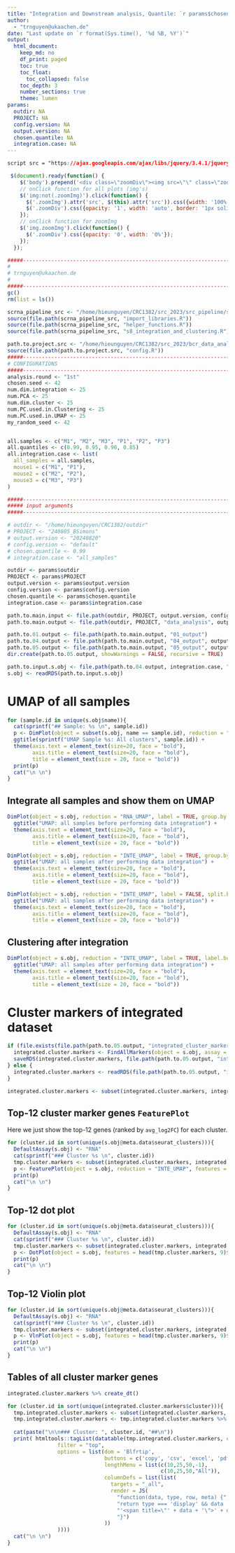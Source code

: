 ```yaml
---
title: "Integration and Downstream analysis, Quantile: `r params$chosen.quantile`, Integration: `r params$integration.case`"
author:
  - "trnguyen@ukaachen.de"
date: "Last update on `r format(Sys.time(), '%d %B, %Y')`"
output:
  html_document:
    keep_md: no
    df_print: paged
    toc: true
    toc_float:
      toc_collapsed: false
    toc_depth: 3
    number_sections: true
    theme: lumen
params:
  outdir: NA
  PROJECT: NA
  config.version: NA
  output.version: NA
  chosen.quantile: NA
  integration.case: NA
---
```



```css
script src = "https://ajax.googleapis.com/ajax/libs/jquery/3.4.1/jquery.min.js"
```

```js
 $(document).ready(function() {
    $('body').prepend('<div class=\"zoomDiv\"><img src=\"\" class=\"zoomImg\"></div>');
    // onClick function for all plots (img's)
    $('img:not(.zoomImg)').click(function() {
      $('.zoomImg').attr('src', $(this).attr('src')).css({width: '100%'});
      $('.zoomDiv').css({opacity: '1', width: 'auto', border: '1px solid white', borderRadius: '5px', position: 'fixed', top: '50%', left: '50%', marginRight: '-50%', transform: 'translate(-50%, -50%)', boxShadow: '0px 0px 50px #888888', zIndex: '50', overflow: 'auto', maxHeight: '100%'});
    });
    // onClick function for zoomImg
    $('img.zoomImg').click(function() {
      $('.zoomDiv').css({opacity: '0', width: '0%'}); 
    });
  });
```

<style type="text/css">
    div.datatables { height: auto !important;}
</style>


```r
#####----------------------------------------------------------------------#####
#
# trnguyen@ukaachen.de
#
#####----------------------------------------------------------------------#####
gc()
rm(list = ls())

scrna_pipeline_src <- "/home/hieunguyen/CRC1382/src_2023/src_pipeline/scRNA_GEX_pipeline/processes_src"
source(file.path(scrna_pipeline_src, "import_libraries.R"))
source(file.path(scrna_pipeline_src, "helper_functions.R"))
source(file.path(scrna_pipeline_src, "s8_integration_and_clustering.R"))

path.to.project.src <- "/home/hieunguyen/CRC1382/src_2023/bcr_data_analysis/240805_data_analysis"
source(file.path(path.to.project.src, "config.R"))
#####----------------------------------------------------------------------#####
# CONFIGURATIONS 
#####----------------------------------------------------------------------#####
analysis.round <- "1st"
chosen.seed <- 42
num.dim.integration <- 25 
num.PCA <- 25
num.dim.cluster <- 25
num.PC.used.in.Clustering <- 25
num.PC.used.in.UMAP <- 25
my_random_seed <- 42


all.samples <- c("M1", "M2", "M3", "P1", "P2", "P3")
all.quantiles <- c(0.99, 0.95, 0.90, 0.85)
all.integration.case <- list(
  all_samples = all.samples,
  mouse1 = c("M1", "P1"),
  mouse2 = c("M2", "P2"),
  mouse3 = c("M3", "P3")
)

#####----------------------------------------------------------------------#####
##### input arguments
#####----------------------------------------------------------------------#####

# outdir <- "/home/hieunguyen/CRC1382/outdir"
# PROJECT <- "240805_BSimons"
# output.version <- "20240820"
# config.version <- "default"
# chosen.quantile <- 0.99
# integration.case <- "all_samples"

outdir <- params$outdir
PROJECT <- params$PROJECT
output.version <- params$output.version
config.version <- params$config.version
chosen.quantile <- params$chosen.quantile
integration.case <- params$integration.case

path.to.main.input <- file.path(outdir, PROJECT, output.version, config.version)
path.to.main.output <- file.path(outdir, PROJECT, "data_analysis", output.version, config.version)

path.to.01.output <- file.path(path.to.main.output, "01_output")
path.to.04.output <- file.path(path.to.main.output, "04_output", output.version, config.version, sprintf("quantile_%s", chosen.quantile))
path.to.05.output <- file.path(path.to.main.output, "05_output", output.version, config.version, sprintf("quantile_%s", chosen.quantile), integration.case)
dir.create(path.to.05.output, showWarnings = FALSE, recursive = TRUE)

path.to.input.s.obj <- file.path(path.to.04.output, integration.case, "s8_output", sprintf("%s.output.s8.rds", PROJECT))
s.obj <- readRDS(path.to.input.s.obj)
```

# UMAP of all samples {.tabset}

```r
for (sample.id in unique(s.obj$name)){
  cat(sprintf("## Sample: %s \n", sample.id))
  p <- DimPlot(object = subset(s.obj, name == sample.id), reduction = "RNA_UMAP", label = TRUE, label.box = TRUE, label.size = 10, repel = TRUE) + 
  ggtitle(sprintf("UMAP Sample %s: All clusters", sample.id)) +
  theme(axis.text = element_text(size=20, face = "bold"),
        axis.title = element_text(size=20, face = "bold"), 
        title = element_text(size = 20, face = "bold"))
  print(p)
  cat("\n \n")
}

```

## Integrate all samples and show them on UMAP

```r
DimPlot(object = s.obj, reduction = "RNA_UMAP", label = TRUE, group.by = "name", label.box = TRUE, label.size = 10, repel = TRUE) +
  ggtitle("UMAP: all samples before performing data integration") + 
  theme(axis.text = element_text(size=20, face = "bold"),
        axis.title = element_text(size=20, face = "bold"), 
        title = element_text(size = 20, face = "bold"))
```


```r
DimPlot(object = s.obj, reduction = "INTE_UMAP", label = TRUE, group.by = "name", label.box = TRUE, label.size = 10, repel = TRUE) +
  ggtitle("UMAP: all samples after performing data integration") + 
  theme(axis.text = element_text(size=20, face = "bold"),
        axis.title = element_text(size=20, face = "bold"), 
        title = element_text(size = 20, face = "bold"))
```


```r
DimPlot(object = s.obj, reduction = "INTE_UMAP", label = FALSE, split.by = "name", ncol = 3, label.box = TRUE, label.size = 10, repel = TRUE) +
  ggtitle("UMAP: all samples after performing data integration") + 
  theme(axis.text = element_text(size=20, face = "bold"),
        axis.title = element_text(size=20, face = "bold"), 
        title = element_text(size = 20, face = "bold"))
```

## Clustering after integration
```r
DimPlot(object = s.obj, reduction = "INTE_UMAP", label = TRUE, label.box = TRUE, label.size = 10, repel = TRUE) +
  ggtitle("UMAP: all samples after performing data integration") + 
  theme(axis.text = element_text(size=20, face = "bold"),
        axis.title = element_text(size=20, face = "bold"), 
        title = element_text(size = 20, face = "bold"))
```


# Cluster markers of integrated dataset
```r

if (file.exists(file.path(path.to.05.output, "integrated_cluster_markers.rds")) == FALSE){
  integrated.cluster.markers <- FindAllMarkers(object = s.obj, assay = "RNA", test.use = "wilcox")
  saveRDS(integrated.cluster.markers, file.path(path.to.05.output, "integrated_cluster_markers.rds"))   
} else {
  integrated.cluster.markers <- readRDS(file.path(path.to.05.output, "integrated_cluster_markers.rds"))
}

integrated.cluster.markers <- subset(integrated.cluster.markers, integrated.cluster.markers$p_val_adj <= 0.05 & integrated.cluster.markers$avg_log2FC > 0)
```

## Top-12 cluster marker genes `FeaturePlot` {.tabset}
Here we just show the top-12 genes (ranked by `avg_log2FC`) for each cluster. 

```r
for (cluster.id in sort(unique(s.obj@meta.data$seurat_clusters))){
  DefaultAssay(s.obj) <- "RNA"
  cat(sprintf("### Cluster %s \n", cluster.id))
  tmp.cluster.markers <- subset(integrated.cluster.markers, integrated.cluster.markers$cluster == cluster.id) %>% arrange(desc(avg_log2FC))
  p <- FeaturePlot(object = s.obj, reduction = "INTE_UMAP", features = head(tmp.cluster.markers, 9)$gene, ncol = 3, label = TRUE, pt.size = 0.5, label.size = 5, label.color = "red")  
  print(p)
  cat("\n \n")
}
```


## Top-12 dot plot {.tabset}
```r
for (cluster.id in sort(unique(s.obj@meta.data$seurat_clusters))){
  DefaultAssay(s.obj) <- "RNA"
  cat(sprintf("### Cluster %s \n", cluster.id))
  tmp.cluster.markers <- subset(integrated.cluster.markers, integrated.cluster.markers$cluster == cluster.id) %>% arrange(desc(avg_log2FC))
  p <- DotPlot(object = s.obj, features = head(tmp.cluster.markers, 9)$gene)  
  print(p)
  cat("\n \n")
}
```

## Top-12 Violin plot {.tabset}
```r
for (cluster.id in sort(unique(s.obj@meta.data$seurat_clusters))){
  DefaultAssay(s.obj) <- "RNA"
  cat(sprintf("### Cluster %s \n", cluster.id))
  tmp.cluster.markers <- subset(integrated.cluster.markers, integrated.cluster.markers$cluster == cluster.id) %>% arrange(desc(avg_log2FC))
  p <- VlnPlot(object = s.obj, features = head(tmp.cluster.markers, 9)$gene)  
  print(p)
  cat("\n \n")
}
```

## Tables of all cluster marker genes {.tabset}
```r
integrated.cluster.markers %>% create_dt()
```

```r

for (cluster.id in sort(unique(integrated.cluster.markers$cluster))){
  tmp.integrated.cluster.markers <- subset(integrated.cluster.markers, integrated.cluster.markers$cluster == cluster.id) %>% arrange(desc(avg_log2FC))
  tmp.integrated.cluster.markers <- tmp.integrated.cluster.markers %>% mutate_if(is.numeric, round, 6) 
  
  cat(paste("\n\n### Cluster: ", cluster.id, "##\n"))
  print( htmltools::tagList(datatable(tmp.integrated.cluster.markers, extensions = 'Buttons',
                filter = "top",
                options = list(dom = 'Blfrtip',
                               buttons = c('copy', 'csv', 'excel', 'pdf', 'print'),
                               lengthMenu = list(c(10,25,50,-1),
                                                 c(10,25,50,"All")),
                               columnDefs = list(list(
                                 targets = "_all",
                                 render = JS(
                                   "function(data, type, row, meta) {",
                                   "return type === 'display' && data != null && data.length > 100 ?",
                                   "'<span title=\"' + data + '\">' + data.substr(0, 100) + '...</span>' : data;",
                                   "}")
                               ))
                ))))
  cat("\n \n")
}

```




